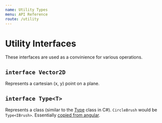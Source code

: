 ```yaml
---
name: Utility Types
menu: API Reference
route: /utility
---
```



# Utility Interfaces

These interfaces are used as a convinience for various operations.

## `interface Vector2D`

Represents a cartesian (x, y) point on a plane.

<InterfaceDocumentation interfaceMetadata={Vector2D} />

## `interface Type<T>`

Represents a class (similar to the [Type](https://docs.microsoft.com/en-us/dotnet/api/system.type?view=netframework-4.8) class in C#). `CircleBrush` would be `Type<IBrush>`. Essentially [copied from angular](https://github.com/angular/angular/blob/6.1.6/packages/core/src/type.ts#L25).

<InterfaceDocumentation interfaceMetadata={Type} />
